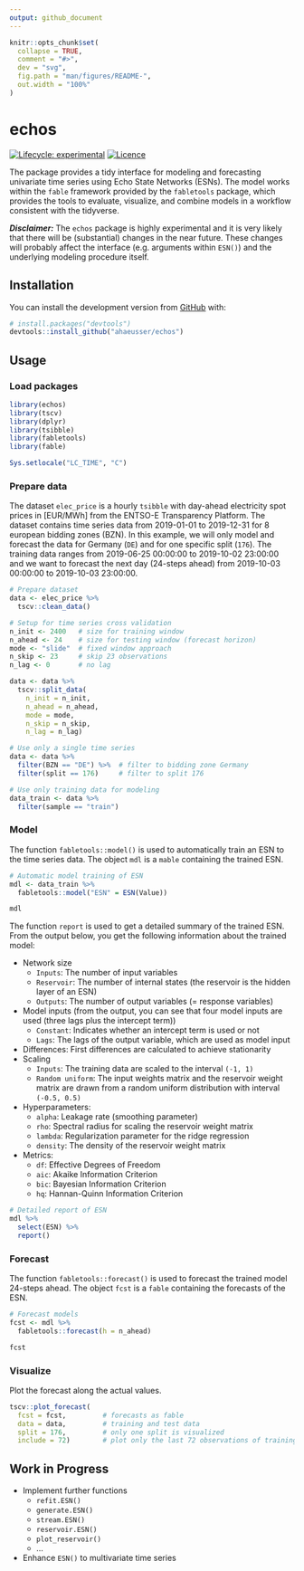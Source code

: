 ```yaml
---
output: github_document
---
```


<!-- README.md is generated from README.Rmd. Please edit that file -->

```r
knitr::opts_chunk$set(
  collapse = TRUE,
  comment = "#>",
  dev = "svg",
  fig.path = "man/figures/README-",
  out.width = "100%"
)
```

# echos

<!-- badges: start -->
[![Lifecycle: experimental](https://img.shields.io/badge/lifecycle-experimental-orange.svg)](https://www.tidyverse.org/lifecycle/#experimental)
[![Licence](https://img.shields.io/badge/licence-GPL--3-blue.svg)](https://www.gnu.org/licenses/gpl-3.0.en.html)
<!-- badges: end -->

The package provides a tidy interface for modeling and forecasting univariate time series using Echo State Networks (ESNs). The model works within the `fable` framework provided by the `fabletools` package, which provides the tools to evaluate, visualize, and combine models in a workflow consistent with the tidyverse.

***Disclaimer:*** The `echos` package is highly experimental and it is very likely that there will be (substantial) changes in the near future. These changes will probably affect the interface (e.g. arguments within `ESN()`) and the underlying modeling procedure itself.


## Installation

You can install the development version from [GitHub](https://github.com/) with:

``` r
# install.packages("devtools")
devtools::install_github("ahaeusser/echos")
```
## Usage

### Load packages
```r
library(echos)
library(tscv)
library(dplyr)
library(tsibble)
library(fabletools)
library(fable)
```

```r
Sys.setlocale("LC_TIME", "C")
```


### Prepare data

The dataset `elec_price` is a hourly `tsibble` with day-ahead electricity spot prices in [EUR/MWh] from the ENTSO-E Transparency Platform. The dataset contains time series data from 2019-01-01 to 2019-12-31 for 8 european bidding zones (BZN). In this example, we will only model and forecast the data for Germany (`DE`) and for one specific split (`176`). The training data ranges from 2019-06-25 00:00:00 to 2019-10-02 23:00:00 and we want to forecast the next day (24-steps ahead) from 2019-10-03 00:00:00 to 2019-10-03 23:00:00.

```r

# Prepare dataset
data <- elec_price %>%
  tscv::clean_data()

# Setup for time series cross validation
n_init <- 2400   # size for training window
n_ahead <- 24    # size for testing window (forecast horizon)
mode <- "slide"  # fixed window approach
n_skip <- 23     # skip 23 observations
n_lag <- 0       # no lag

data <- data %>%
  tscv::split_data(
    n_init = n_init,
    n_ahead = n_ahead,
    mode = mode,
    n_skip = n_skip,
    n_lag = n_lag)

# Use only a single time series
data <- data %>%
  filter(BZN == "DE") %>%  # filter to bidding zone Germany
  filter(split == 176)     # filter to split 176

# Use only training data for modeling
data_train <- data %>%
  filter(sample == "train")

```

### Model

The function `fabletools::model()` is used to automatically train an ESN to the time series data. The object `mdl` is a `mable` containing the trained ESN.

```r
# Automatic model training of ESN
mdl <- data_train %>%
  fabletools::model("ESN" = ESN(Value))

mdl
```

The function `report` is used to get a detailed summary of the trained ESN. From the output below, you get the following information about the trained model:

* Network size
  * `Inputs`: The number of input variables
  * `Reservoir`: The number of internal states (the reservoir is the hidden layer of an ESN)
  * `Outputs`: The number of output variables (= response variables)
* Model inputs (from the output, you can see that four model inputs are used (three lags plus the intercept term))
  * `Constant`: Indicates whether an intercept term is used or not
  * `Lags`: The lags of the output variable, which are used as model input
* Differences: First differences are calculated to achieve stationarity
* Scaling
  * `Inputs`: The training data are scaled to the interval `(-1, 1)`
  * `Random uniform`: The input weights matrix and the reservoir weight matrix are drawn from a random uniform distribution with interval `(-0.5, 0.5)`
* Hyperparameters:
  * `alpha`: Leakage rate (smoothing parameter)
  * `rho`: Spectral radius for scaling the reservoir weight matrix
  * `lambda`: Regularization parameter for the ridge regression
  * `density`: The density of the reservoir weight matrix
* Metrics:
  * `df`: Effective Degrees of Freedom
  * `aic`: Akaike Information Criterion
  * `bic`: Bayesian Information Criterion
  * `hq`: Hannan-Quinn Information Criterion


```r
# Detailed report of ESN
mdl %>%
  select(ESN) %>%
  report()

```


### Forecast

The function `fabletools::forecast()` is used to forecast the trained model 24-steps ahead. The object `fcst` is a `fable` containing the forecasts of the ESN.

```r
# Forecast models
fcst <- mdl %>%
  fabletools::forecast(h = n_ahead)

fcst
```


### Visualize

Plot the forecast along the actual values.

```r
tscv::plot_forecast(
  fcst = fcst,         # forecasts as fable
  data = data,         # training and test data
  split = 176,         # only one split is visualized
  include = 72)        # plot only the last 72 observations of training data

```


## Work in Progress

* Implement further functions
  + `refit.ESN()`
  + `generate.ESN()`
  + `stream.ESN()`
  + `reservoir.ESN()`
  + `plot_reservoir()`
  + ...
* Enhance `ESN()` to multivariate time series
